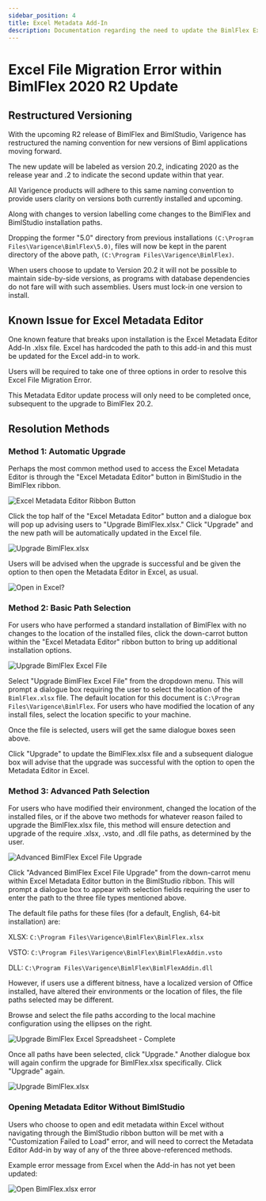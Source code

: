 ---
sidebar_position: 4
title: Excel Metadata Add-In
description: Documentation regarding the need to update the BimlFlex Excel File Add-in
---
<head>
  <meta name="varigenceProduct" content="BimlFlex"></meta>
  <meta name="varigenceArticleType" content="Reference"></meta>
</head>


# Excel File Migration Error within BimlFlex 2020 R2 Update

## Restructured Versioning

With the upcoming R2 release of BimlFlex and BimlStudio, Varigence has restructured the naming convention for new versions of Biml applications moving forward.

The new update will be labeled as version 20.2, indicating 2020 as the release year and .2 to indicate the second update within that year.

All Varigence products will adhere to this same naming convention to provide users clarity on versions both currently installed and upcoming.

Along with changes to version labelling come changes to the BimlFlex and BimlStudio installation paths.

Dropping the former "5.0" directory from previous installations `(C:\Program Files\Varigence\BimlFlex\5.0)`, files will now be kept in the parent directory of the above path, `(C:\Program Files\Varigence\BimlFlex)`.

When users choose to update to Version 20.2 it will not be possible to maintain side-by-side versions, as programs with database dependencies do not fare will with such assemblies. Users must lock-in one version to install.

## Known Issue for Excel Metadata Editor

One known feature that breaks upon installation is the Excel Metadata Editor Add-In .xlsx file. Excel has hardcoded the path to this add-in and this must be updated for the Excel add-in to work.

Users will be required to take one of three options in order to resolve this Excel File Migration Error.

This Metadata Editor update process will only need to be completed once, subsequent to the upgrade to BimlFlex 20.2.

## Resolution Methods

### Method 1: Automatic Upgrade

Perhaps the most common method used to access the Excel Metadata Editor is through the "Excel Metadata Editor" button in BimlStudio in the BimlFlex ribbon.

![Excel Metadata Editor Ribbon Button](/img/bimlflex/001.png "Excel Metadata Editor Ribbon Button")

Click the top half of the "Excel Metadata Editor" button and a dialogue box will pop up advising users to "Upgrade BimlFlex.xlsx." Click "Upgrade" and the new path will be automatically updated in the Excel file.

![Upgrade BimlFlex.xlsx](/img/bimlflex/002.png "Upgrade BimlFlex.xlsx")

Users will be advised when the upgrade is successful and be given the option to then open the Metadata Editor in Excel, as usual.

![Open in Excel?](/img/bimlflex/003.png "Open in Excel?")

### Method 2: Basic Path Selection

For users who have performed a standard installation of BimlFlex with no changes to the location of the installed files, click the down-carrot button within the "Excel Metadata Editor" ribbon button to bring up additional installation options.

![Upgrade BimlFlex Excel File](/img/bimlflex/004.png "Upgrade BimlFlex.xlsx")

Select "Upgrade BimlFlex Excel File" from the dropdown menu. This will prompt a dialogue box requiring the user to select the location of the `BimlFlex.xlsx` file. The default location for this document is `C:\Program Files\Varigence\BimlFlex`. For users who have modified the location of any install files, select the location specific to your machine.

Once the file is selected, users will get the same dialogue boxes seen above.

Click "Upgrade" to update the BimlFlex.xlsx file and a subsequent dialogue box will advise that the upgrade was successful with the option to open the Metadata Editor in Excel.

### Method 3: Advanced Path Selection

For users who have modified their environment, changed the location of the installed files, or if the above two methods for whatever reason failed to upgrade the BimlFlex.xlsx file, this method will ensure detection and upgrade of the require .xlsx, .vsto, and .dll file paths, as determined by the user.

![Advanced BimlFlex Excel File Upgrade](/img/bimlflex/005.png "Advanced BimlFlex Excel File Upgrade")

Click "Advanced BimlFlex Excel File Upgrade" from the down-carrot menu within Excel Metadata Editor button in the BimlStudio ribbon. This will prompt a dialogue box to appear with selection fields requiring the user to enter the path to the three file types mentioned above.

The default file paths for these files (for a default, English, 64-bit installation) are:

XLSX: `C:\Program Files\Varigence\BimlFlex\BimlFlex.xlsx`

VSTO: `C:\Program Files\Varigence\BimlFlex\BimlFlexAddin.vsto`

DLL: `C:\Program Files\Varigence\BimlFlex\BimlFlexAddin.dll`

However, if users use a different bitness, have a localized version of Office installed, have altered their environments or the location of files, the file paths selected may be different.

Browse and select the file paths according to the local machine configuration using the ellipses on the right.

![Upgrade BimlFlex Excel Spreadsheet - Complete](/img/bimlflex/007.png "Upgrade BimlFlex Excel Spreadsheet - Complete")

Once all paths have been selected, click "Upgrade." Another dialogue box will again confirm the upgrade for BimlFlex.xlsx specifically. Click "Upgrade" again.

![Upgrade BimlFlex.xlsx](/img/bimlflex/002.png "Upgrade BimlFlex.xlsx")

### Opening Metadata Editor Without BimlStudio

Users who choose to open and edit metadata within Excel without navigating through the BimlStudio ribbon button will be met with a "Customization Failed to Load" error, and will need to correct the Metadata Editor Add-in by way of any of the three above-referenced methods.

Example error message from Excel when the Add-in has not yet been updated:

![Open BimlFlex.xlsx error](/img/bimlflex/bimlflex-ss-v20.2-bimlflex-excel-upgrade-error.png "Open BimlFlex.xlsx error")
